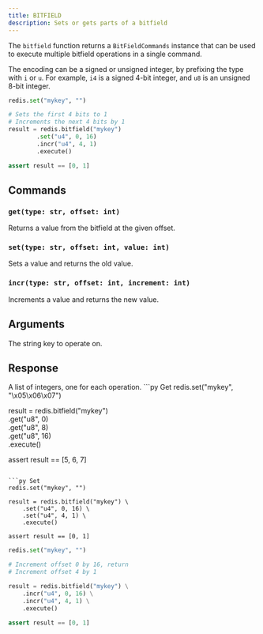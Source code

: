 ```yaml
---
title: BITFIELD
description: Sets or gets parts of a bitfield
---
```


The `bitfield` function returns a `BitFieldCommands` instance that can be used
to execute multiple bitfield operations in a single command.

The encoding can be a signed or unsigned integer, by prefixing the type with
`i` or `u`. For example, `i4` is a signed 4-bit integer, and `u8` is an
unsigned 8-bit integer.

```py
redis.set("mykey", "")

# Sets the first 4 bits to 1
# Increments the next 4 bits by 1
result = redis.bitfield("mykey")
        .set("u4", 0, 16)
        .incr("u4", 4, 1)
        .execute()

assert result == [0, 1]
```

## Commands

### `get(type: str, offset: int)`

Returns a value from the bitfield at the given offset.

### `set(type: str, offset: int, value: int)`

Sets a value and returns the old value.

### `incr(type: str, offset: int, increment: int)`

Increments a value and returns the new value.

## Arguments

<ParamField body="key" type="str" required>
  The string key to operate on.
</ParamField>

## Response

<ResponseField type="List[int]" required>
  A list of integers, one for each operation.
</ResponseField>

<RequestExample>
```py Get
redis.set("mykey", "\x05\x06\x07")

result = redis.bitfield("mykey") \
    .get("u8", 0) \
    .get("u8", 8) \
    .get("u8", 16) \
    .execute()

assert result == [5, 6, 7]
```

```py Set
redis.set("mykey", "")

result = redis.bitfield("mykey") \
    .set("u4", 0, 16) \
    .set("u4", 4, 1) \
    .execute()
  
assert result == [0, 1]
```

```py Incr
redis.set("mykey", "")

# Increment offset 0 by 16, return 
# Increment offset 4 by 1

result = redis.bitfield("mykey") \
    .incr("u4", 0, 16) \
    .incr("u4", 4, 1) \
    .execute()

assert result == [0, 1]
```

</RequestExample>

